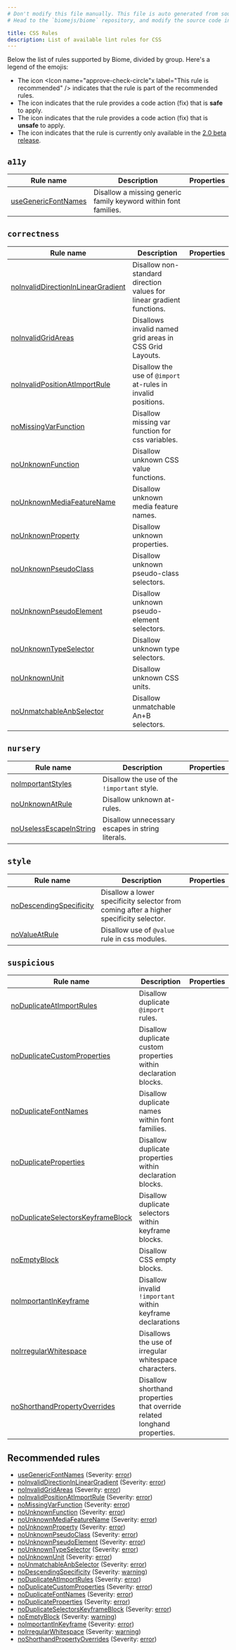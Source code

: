 ```yaml
---
# Don't modify this file manually. This file is auto generated from source, and you will lose your changes next time the website is built.
# Head to the `biomejs/biome` repository, and modify the source code in there.

title: CSS Rules
description: List of available lint rules for CSS
---
```




Below the list of rules supported by Biome, divided by group. Here's a legend of the emojis:
- The icon <span class='inline-icon' title="This rule is recommended"><Icon name="approve-check-circle"x label="This rule is recommended" /></span> indicates that the rule is part of the recommended rules.
- The icon <span class='inline-icon' title="This rule has a safe fix"><Icon name="seti:config" label="The rule has a safe fix" /></span> indicates that the rule provides a code action (fix) that is **safe** to apply.
- The icon <span class='inline-icon' title="This rule has an unsafe fix"><Icon name="warning" label="The rule has an unsafe fix" /></span> indicates that the rule provides a code action (fix) that is **unsafe** to apply.
- The icon <span class='inline-icon' title="This rule is only available in beta"><Icon name="moon" label="This rule is only available in beta" /></span> indicates that the rule is currently only available in the [2.0 beta release](/blog/biome-v2-0-beta).

## `a11y`

| Rule name | Description | Properties |
| --- | --- | --- |
| [useGenericFontNames](/linter/rules/use-generic-font-names) | Disallow a missing generic family keyword within font families. | <span class='inline-icon' title="This rule is recommended" ><Icon name="approve-check-circle" size="1.2rem" label="This rule is recommended" /></span> |

## `correctness`

| Rule name | Description | Properties |
| --- | --- | --- |
| [noInvalidDirectionInLinearGradient](/linter/rules/no-invalid-direction-in-linear-gradient) | Disallow non-standard direction values for linear gradient functions. | <span class='inline-icon' title="This rule is recommended" ><Icon name="approve-check-circle" size="1.2rem" label="This rule is recommended" /></span> |
| [noInvalidGridAreas](/linter/rules/no-invalid-grid-areas) | Disallows invalid named grid areas in CSS Grid Layouts. | <span class='inline-icon' title="This rule is recommended" ><Icon name="approve-check-circle" size="1.2rem" label="This rule is recommended" /></span> |
| [noInvalidPositionAtImportRule](/linter/rules/no-invalid-position-at-import-rule) | Disallow the use of `@import` at-rules in invalid positions. | <span class='inline-icon' title="This rule is recommended" ><Icon name="approve-check-circle" size="1.2rem" label="This rule is recommended" /></span> |
| [noMissingVarFunction](/linter/rules/no-missing-var-function) | Disallow missing var function for css variables. | <span class='inline-icon' title="This rule is recommended" ><Icon name="approve-check-circle" size="1.2rem" label="This rule is recommended" /></span> |
| [noUnknownFunction](/linter/rules/no-unknown-function) | Disallow unknown CSS value functions. | <span class='inline-icon' title="This rule is recommended" ><Icon name="approve-check-circle" size="1.2rem" label="This rule is recommended" /></span> |
| [noUnknownMediaFeatureName](/linter/rules/no-unknown-media-feature-name) | Disallow unknown media feature names. | <span class='inline-icon' title="This rule is recommended" ><Icon name="approve-check-circle" size="1.2rem" label="This rule is recommended" /></span> |
| [noUnknownProperty](/linter/rules/no-unknown-property) | Disallow unknown properties. | <span class='inline-icon' title="This rule is recommended" ><Icon name="approve-check-circle" size="1.2rem" label="This rule is recommended" /></span> |
| [noUnknownPseudoClass](/linter/rules/no-unknown-pseudo-class) | Disallow unknown pseudo-class selectors. | <span class='inline-icon' title="This rule is recommended" ><Icon name="approve-check-circle" size="1.2rem" label="This rule is recommended" /></span> |
| [noUnknownPseudoElement](/linter/rules/no-unknown-pseudo-element) | Disallow unknown pseudo-element selectors. | <span class='inline-icon' title="This rule is recommended" ><Icon name="approve-check-circle" size="1.2rem" label="This rule is recommended" /></span> |
| [noUnknownTypeSelector](/linter/rules/no-unknown-type-selector) | Disallow unknown type selectors. | <span class='inline-icon' title="This rule is recommended" ><Icon name="approve-check-circle" size="1.2rem" label="This rule is recommended" /></span> |
| [noUnknownUnit](/linter/rules/no-unknown-unit) | Disallow unknown CSS units. | <span class='inline-icon' title="This rule is recommended" ><Icon name="approve-check-circle" size="1.2rem" label="This rule is recommended" /></span> |
| [noUnmatchableAnbSelector](/linter/rules/no-unmatchable-anb-selector) | Disallow unmatchable An+B selectors. | <span class='inline-icon' title="This rule is recommended" ><Icon name="approve-check-circle" size="1.2rem" label="This rule is recommended" /></span> |

## `nursery`

| Rule name | Description | Properties |
| --- | --- | --- |
| [noImportantStyles](/linter/rules/no-important-styles) | Disallow the use of the `!important` style. | <span class='inline-icon' title="The rule has an unsafe fix" ><Icon name="warning" label="The rule has an unsafe fix" size="1.2rem" /></span> |
| [noUnknownAtRule](/linter/rules/no-unknown-at-rule) | Disallow unknown at-rules. |  |
| [noUselessEscapeInString](/linter/rules/no-useless-escape-in-string) | Disallow unnecessary escapes in string literals. | <span class='inline-icon' title='The rule has a safe fix.'><Icon name="seti:config" label="The rule has a safe fix" size="1.2rem"  /></span> |

## `style`

| Rule name | Description | Properties |
| --- | --- | --- |
| [noDescendingSpecificity](/linter/rules/no-descending-specificity) | Disallow a lower specificity selector from coming after a higher specificity selector. | <span class='inline-icon' title="This rule is recommended" ><Icon name="approve-check-circle" size="1.2rem" label="This rule is recommended" /></span> |
| [noValueAtRule](/linter/rules/no-value-at-rule) | Disallow use of `@value` rule in css modules. |  |

## `suspicious`

| Rule name | Description | Properties |
| --- | --- | --- |
| [noDuplicateAtImportRules](/linter/rules/no-duplicate-at-import-rules) | Disallow duplicate `@import` rules. | <span class='inline-icon' title="This rule is recommended" ><Icon name="approve-check-circle" size="1.2rem" label="This rule is recommended" /></span> |
| [noDuplicateCustomProperties](/linter/rules/no-duplicate-custom-properties) | Disallow duplicate custom properties within declaration blocks. | <span class='inline-icon' title="This rule is recommended" ><Icon name="approve-check-circle" size="1.2rem" label="This rule is recommended" /></span> |
| [noDuplicateFontNames](/linter/rules/no-duplicate-font-names) | Disallow duplicate names within font families. | <span class='inline-icon' title="This rule is recommended" ><Icon name="approve-check-circle" size="1.2rem" label="This rule is recommended" /></span> |
| [noDuplicateProperties](/linter/rules/no-duplicate-properties) | Disallow duplicate properties within declaration blocks. | <span class='inline-icon' title="This rule is recommended" ><Icon name="approve-check-circle" size="1.2rem" label="This rule is recommended" /></span> |
| [noDuplicateSelectorsKeyframeBlock](/linter/rules/no-duplicate-selectors-keyframe-block) | Disallow duplicate selectors within keyframe blocks. | <span class='inline-icon' title="This rule is recommended" ><Icon name="approve-check-circle" size="1.2rem" label="This rule is recommended" /></span> |
| [noEmptyBlock](/linter/rules/no-empty-block) | Disallow CSS empty blocks. | <span class='inline-icon' title="This rule is recommended" ><Icon name="approve-check-circle" size="1.2rem" label="This rule is recommended" /></span> |
| [noImportantInKeyframe](/linter/rules/no-important-in-keyframe) | Disallow invalid `!important` within keyframe declarations | <span class='inline-icon' title="This rule is recommended" ><Icon name="approve-check-circle" size="1.2rem" label="This rule is recommended" /></span> |
| [noIrregularWhitespace](/linter/rules/no-irregular-whitespace) | Disallows the use of irregular whitespace characters. | <span class='inline-icon' title="This rule is recommended" ><Icon name="approve-check-circle" size="1.2rem" label="This rule is recommended" /></span> |
| [noShorthandPropertyOverrides](/linter/rules/no-shorthand-property-overrides) | Disallow shorthand properties that override related longhand properties. | <span class='inline-icon' title="This rule is recommended" ><Icon name="approve-check-circle" size="1.2rem" label="This rule is recommended" /></span> |
## Recommended rules 
- [useGenericFontNames](/linter/rules/use-generic-font-names) (Severity: [error](/reference/diagnostics#error))
- [noInvalidDirectionInLinearGradient](/linter/rules/no-invalid-direction-in-linear-gradient) (Severity: [error](/reference/diagnostics#error))
- [noInvalidGridAreas](/linter/rules/no-invalid-grid-areas) (Severity: [error](/reference/diagnostics#error))
- [noInvalidPositionAtImportRule](/linter/rules/no-invalid-position-at-import-rule) (Severity: [error](/reference/diagnostics#error))
- [noMissingVarFunction](/linter/rules/no-missing-var-function) (Severity: [error](/reference/diagnostics#error))
- [noUnknownFunction](/linter/rules/no-unknown-function) (Severity: [error](/reference/diagnostics#error))
- [noUnknownMediaFeatureName](/linter/rules/no-unknown-media-feature-name) (Severity: [error](/reference/diagnostics#error))
- [noUnknownProperty](/linter/rules/no-unknown-property) (Severity: [error](/reference/diagnostics#error))
- [noUnknownPseudoClass](/linter/rules/no-unknown-pseudo-class) (Severity: [error](/reference/diagnostics#error))
- [noUnknownPseudoElement](/linter/rules/no-unknown-pseudo-element) (Severity: [error](/reference/diagnostics#error))
- [noUnknownTypeSelector](/linter/rules/no-unknown-type-selector) (Severity: [error](/reference/diagnostics#error))
- [noUnknownUnit](/linter/rules/no-unknown-unit) (Severity: [error](/reference/diagnostics#error))
- [noUnmatchableAnbSelector](/linter/rules/no-unmatchable-anb-selector) (Severity: [error](/reference/diagnostics#error))
- [noDescendingSpecificity](/linter/rules/no-descending-specificity) (Severity: [warning](/reference/diagnostics#warning))
- [noDuplicateAtImportRules](/linter/rules/no-duplicate-at-import-rules) (Severity: [error](/reference/diagnostics#error))
- [noDuplicateCustomProperties](/linter/rules/no-duplicate-custom-properties) (Severity: [error](/reference/diagnostics#error))
- [noDuplicateFontNames](/linter/rules/no-duplicate-font-names) (Severity: [error](/reference/diagnostics#error))
- [noDuplicateProperties](/linter/rules/no-duplicate-properties) (Severity: [error](/reference/diagnostics#error))
- [noDuplicateSelectorsKeyframeBlock](/linter/rules/no-duplicate-selectors-keyframe-block) (Severity: [error](/reference/diagnostics#error))
- [noEmptyBlock](/linter/rules/no-empty-block) (Severity: [warning](/reference/diagnostics#warning))
- [noImportantInKeyframe](/linter/rules/no-important-in-keyframe) (Severity: [error](/reference/diagnostics#error))
- [noIrregularWhitespace](/linter/rules/no-irregular-whitespace) (Severity: [warning](/reference/diagnostics#warning))
- [noShorthandPropertyOverrides](/linter/rules/no-shorthand-property-overrides) (Severity: [error](/reference/diagnostics#error))


